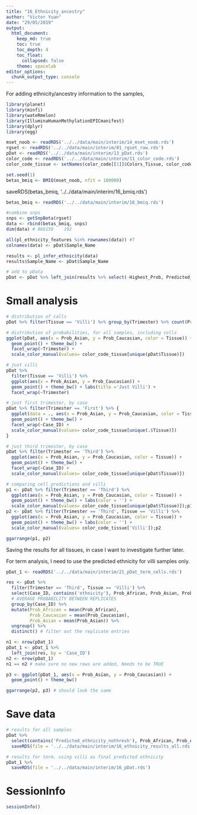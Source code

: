 ```yaml
---
title: "16_Ethnicity_ancestry"
author: "Victor Yuan"
date: "29/05/2019"
output:
  html_document:
    keep_md: true
    toc: true
    toc_depth: 4
    toc_float:
      collapsed: false
    theme: spacelab
editor_options: 
  chunk_output_type: console
---
```


For adding ethnicity/ancestry information to the samples, 

```r
library(planet)
library(minfi)
library(wateRmelon)
library(IlluminaHumanMethylationEPICmanifest)
library(dplyr)
library(egg)

mset_noob <- readRDS('../../data/main/interim/14_mset_noob.rds')
rgset <- readRDS('../../data/main/interim/01_rgset_raw.rds')
pDat <- readRDS('../../data/main/interim/13_pDat.rds')
color_code <- readRDS('../../data/main/interim/11_color_code.rds')
color_code_tissue <- setNames(color_code[[1]]$Colors_Tissue, color_code[[1]]$Tissue)
```

```r
set.seed(1)
betas_bmiq <- BMIQ(mset_noob, nfit = 100000)
```

saveRDS(betas_bmiq, '../../data/main/interim/16_bmiq.rds')

```r
betas_bmiq <- readRDS('../../data/main/interim/16_bmiq.rds')
```

```r
#combine snps
snps <- getSnpBeta(rgset)
data <- rbind(betas_bmiq, snps)
dim(data) # 866150    192

all(pl_ethnicity_features %in% rownames(data)) #T
colnames(data) <- pDat$Sample_Name

results <- pl_infer_ethnicity(data)
results$Sample_Name <- pDat$Sample_Name

# add to pData
pDat <- pDat %>% left_join(results %>% select(-Highest_Prob, Predicted_ethnicity))
```

# Small analysis

```r
# distribution of calls
pDat %>% filter(Tissue == 'Villi') %>% group_by(Trimester) %>% count(Predicted_ethnicity)

# distribution of probabilities, for all samples, including cells
ggplot(pDat, aes(x = Prob_Asian, y = Prob_Caucasian, color = Tissue)) +
  geom_point() + theme_bw() +
  facet_wrap(~Trimester) +
  scale_color_manual(values= color_code_tissue[unique(pDat$Tissue)])

# just villi
pDat %>% 
  filter(Tissue == 'Villi') %>%
  ggplot(aes(x = Prob_Asian, y = Prob_Caucasian)) +
  geom_point() + theme_bw() + labs(title ='Just Villi') +
  facet_wrap(~Trimester)

# just first trimester, by case
pDat %>% filter(Trimester == 'First') %>% {
  ggplot(data = ., aes(x = Prob_Asian, y = Prob_Caucasian, color = Tissue)) +
  geom_point() + theme_bw() +
  facet_wrap(~Case_ID) +
  scale_color_manual(values= color_code_tissue[unique(.$Tissue)])
}

# just third trimester, by case
pDat %>% filter(Trimester == 'Third') %>%
  ggplot(aes(x = Prob_Asian, y = Prob_Caucasian, color = Tissue)) +
  geom_point() + theme_bw() +
  facet_wrap(~Case_ID) +
  scale_color_manual(values= color_code_tissue[unique(pDat$Tissue)])

# comparing cell predictions and villi
p1 <- pDat %>% filter(Trimester == 'Third') %>%
  ggplot(aes(x = Prob_Asian, y = Prob_Caucasian, color = Tissue)) +
  geom_point() + theme_bw() + labs(color = '') +
  scale_color_manual(values= color_code_tissue[unique(pDat$Tissue)]);p1
p2 <- pDat %>% filter(Trimester == 'Third', Tissue == 'Villi') %>%
  ggplot(aes(x = Prob_Asian, y = Prob_Caucasian, color = Tissue)) +
  geom_point() + theme_bw() + labs(color = '') +
  scale_color_manual(values= color_code_tissue['Villi']);p2

ggarrange(p1, p2)
```

Saving the results for all tissues, in case I want to investigate further later.

For term analysis, I need to use the predicted ethnicity for villi samples only.

```r
pDat_1 <- readRDS('../../data/main/interim/21_pDat_term_cells.rds')

res <- pDat %>% 
  filter(Trimester == 'Third', Tissue == 'Villi') %>% 
  select(Case_ID, contains('ethnicity'), Prob_African, Prob_Asian, Prob_Caucasian)%>%
  # AVERAGE PROBABILITY BETWEEN REPLICATES
  group_by(Case_ID) %>% 
  mutate(Prob_African = mean(Prob_African),
         Prob_Caucasian = mean(Prob_Caucasian),
         Prob_Asian = mean(Prob_Asian)) %>%
  ungroup() %>%
  distinct() # filter out the replicate entries

n1 <- nrow(pDat_1)
pDat_1 <- pDat_1 %>% 
  left_join(res, by = 'Case_ID') 
n2 <- nrow(pDat_1)
n1 == n2 # make sure no new rows are added, Needs to be TRUE

p3 <- ggplot(pDat_1, aes(x = Prob_Asian, y = Prob_Caucasian)) +
  geom_point() + theme_bw() 

ggarrange(p2, p3) # should look the same
```


# Save data

```r
# results for all samples
pDat %>% 
  select(contains('Predicted_ethnicity_nothresh'), Prob_African, Prob_Asian, Prob_Caucasian) %>%
  saveRDS(file = '../../data/main/interim/16_ethnicity_results_all.rds')

# results for term, using villi as final predicted ethnicity
pDat_1 %>%
  saveRDS(file = '../../data/main/interim/16_pDat.rds')
```

# SessionInfo

```r
sessionInfo()
```